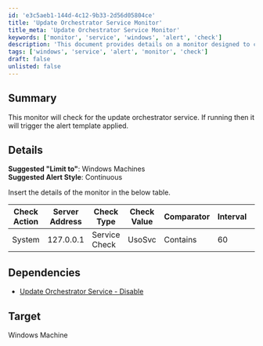 ```yaml
---
id: 'e3c5aeb1-144d-4c12-9b33-2d56d05804ce'
title: 'Update Orchestrator Service Monitor'
title_meta: 'Update Orchestrator Service Monitor'
keywords: ['monitor', 'service', 'windows', 'alert', 'check']
description: 'This document provides details on a monitor designed to check the status of the Update Orchestrator Service on Windows machines. If the service is running, it triggers an alert based on the specified template. Suggested configurations for the monitor, including check actions and dependencies, are also included.'
tags: ['windows', 'service', 'alert', 'monitor', 'check']
draft: false
unlisted: false
---
```

## Summary

This monitor will check for the update orchestrator service. If running then it will trigger the alert template applied.

## Details

**Suggested "Limit to"**: Windows Machines  
**Suggested Alert Style**: Continuous  

Insert the details of the monitor in the below table.

| Check Action | Server Address | Check Type    | Check Value | Comparator | Interval | Result |
|--------------|----------------|---------------|-------------|------------|----------|--------|
| System       | 127.0.0.1     | Service Check | UsoSvc      | Contains   | 60       | 0      |

## Dependencies

- [Update Orchestrator Service - Disable](https://proval.itglue.com/DOC-5078775-7909078)

## Target

Windows Machine












